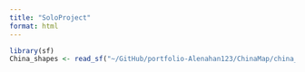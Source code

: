```yaml
---
title: "SoloProject"
format: html
---
```


```r
library(sf)
China_shapes <- read_sf("~/GitHub/portfolio-Alenahan123/ChinaMap/china_country.shp")
```

